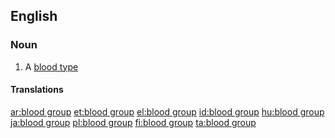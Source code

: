==English==

===Noun===
{{en-noun|sg=[[blood]] [[type]]}}

# A [[blood type]]

====Translations====
{{trans-see|blood type}}

[[ar:blood group]]
[[et:blood group]]
[[el:blood group]]
[[id:blood group]]
[[hu:blood group]]
[[ja:blood group]]
[[pl:blood group]]
[[fi:blood group]]
[[ta:blood group]]